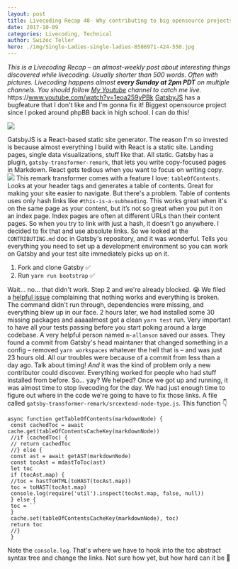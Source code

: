 ```yaml
---
layout: post
title: Livecoding Recap 48- Why contributing to big opensource projects is still hard
date: 2017-10-09
categories: Livecoding, Technical
author: Swizec Teller
hero: ./img/Single-Ladies-single-ladies-8586971-424-550.jpg
---
```


_This is a Livecoding Recap – an almost-weekly post about interesting things discovered while livecoding. Usually shorter than 500 words. Often with pictures. Livecoding happens almost **every Sunday at 2pm PDT** on multiple channels. You should follow [My Youtube](https://www.youtube.com/TheSwizec) channel to catch me live._ https&#x3A;//www.youtube.com/watch?v=1eoa259yPBk [GatsbyJS](https://www.gatsbyjs.org/) has a bugfeature that I don't like and I'm gonna fix it! Biggest opensource project since I poked around phpBB back in high school. I can do this!

![](./img/Single-Ladies-single-ladies-8586971-424-550.jpg)

GatsbyJS is a React-based static site generator. The reason I'm so invested is because almost everything I build with React is a static site. Landing pages, single data visualizations, stuff like that. All static. Gatsby has a plugin, `gatsby-transformer-remark`, that lets you write copy-focused pages in Markdown. React gets tedious when you want to focus on writing copy. ![](./img/xEuspE9.gif) This remark transformer comes with a feature I love: `tableOfContents`. Looks at your header tags and generates a table of contents. Great for making your site easier to navigate. But there's a problem. Table of contents uses only hash links like `#this-is-a-subheading`. This works great when it's on the same page as your content, but it’s not so great when you put it on an index page. Index pages are often at different URLs than their content pages. So when you try to link with just a hash, it doesn't go anywhere. I decided to fix that and use absolute links. So we looked at the `CONTRIBUTING.md` doc in Gatsby's repository, and it was wonderful. Tells you everything you need to set up a development environment so you can work on Gatsby and your test site immediately picks up on it.

1.  Fork and clone Gatsby ✅
2.  Run `yarn run bootstrap` ✅

Wait… no… that didn't work. Step 2 and we're already blocked. 😭 We filed a [helpful issue](https://github.com/gatsbyjs/gatsby/issues/2395) complaining that nothing works and everything is broken. The command didn't run through, dependencies were missing, and everything blew up in our face. 2 hours later, we had installed some 30 missing packages and aaaaalmost got a clean `yarn test` run. Very important to have all your tests passing before you start poking around a large codebase. A very helpful person named `m-allanson` saved our asses. They found a commit from Gatsby's head maintaner that changed something in a config – removed `yarn workspaces` whatever the hell that is – and was just 23 hours old. All our troubles were because of a commit from less than a day ago. Talk about timing! _And_ it was the kind of problem only a new contributor could discover. Everything worked for people who had stuff installed from before. So… yay? We helped? Once we got up and running, it was almost time to stop livecoding for the day. We had just enough time to figure out where in the code we're going to have to fix those links. A file called `gatsby-transformer-remark/srcextend-node-type.js`. This function 👇

    async function getTableOfContents(markdownNode) {
     const cachedToc = await cache.get(tableOfContentsCacheKey(markdownNode))
     //if (cachedToc) {
     // return cachedToc
     //} else {
     const ast = await getAST(markdownNode)
     const tocAst = mdastToToc(ast)
     let toc
     if (tocAst.map) {
     //toc = hastToHTML(toHAST(tocAst.map))
     toc = toHAST(tocAst.map)
     console.log(require('util').inspect(tocAst.map, false, null))
     } else {
     toc = ``
     }
     cache.set(tableOfContentsCacheKey(markdownNode), toc)
     return toc
     //}
     }

Note the `console.log`. That's where we have to hook into the toc abstract syntax tree and change the links. Not sure how yet, but how hard can it be 🤔
